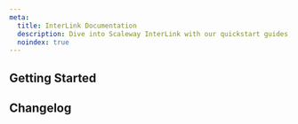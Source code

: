 ```yaml
---
meta:
  title: InterLink Documentation
  description: Dive into Scaleway InterLink with our quickstart guides, how-tos, tutorials and more.
  noindex: true
---
```


<ProductHeader 
   productName="InterLink"
   productLogo="interlink"
   description="InterLink lets you create a secure, private connection between your external infrastructure, and your Scaleway VPC."
   url="/network/interlink/quickstart/"
   label="InterLink Quickstart"
/>

## Getting Started

<Grid>
    <SummaryCard
        title="Quickstart"
        icon="rocket"
        description="Learn how to get started with InterLink."
        label="View Quickstart"
        url="/network/interlink/quickstart/"
    />
    <SummaryCard
        title="Concepts"
        icon="info"
        description="Core concepts that give you a better understanding of InterLink."
        label="View Concepts"
        url="/network/interlink/concepts/"
    />
    <SummaryCard
        title="How-tos"
        icon="help-circle-outline"
        description="Check our guides to creating and configuring an InterLink."
        label="View How-tos"
        url="/network/interlink/how-to/"
    />
        <SummaryCard
        title="Additional Content"
        icon="book-open-outline"
        description="Go beyond the basics with detailed, in-depth guides to configuring InterLink."
        label="Read more"
        url="/network/interlink/reference-content/"
    />
</Grid>

<ClickableBanner
    productLogo="cli"
    title="InterLink API"
    description="Manage InterLink using the Scaleway API."
    url="https://www.scaleway.com/en/developers/api/interlink/"
    label="Go to InterLink API"
/>

## Changelog

<ChangelogList
    productName="interlink"
    numberOfChanges={3}
/>